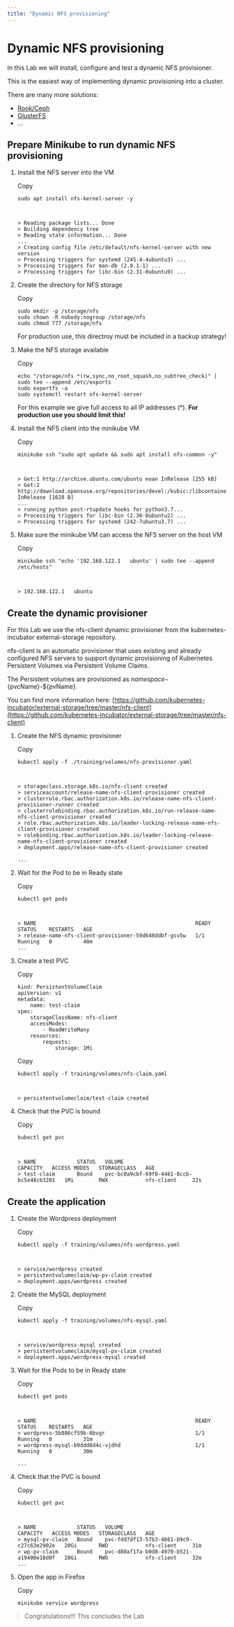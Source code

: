 ```yaml
---
title: "Dynamic NFS provisioning"
---
```



# Dynamic NFS provisioning

In this Lab we will install, configure and test a dynamic NFS provisioner.

This is the easiest way of implementing dynamic provisioning into a cluster.

There are many more solutions:

*   [Rook/Ceph](https://rook.io/docs/rook/v1.3/ceph-quickstart.html)
*   [GlusterFS](https://www.gluster.org/)
*   …

## Prepare Minikube to run dynamic NFS provisioning

1.  Install the NFS server into the VM
    
    Copy
    
         
        sudo apt install nfs-kernel-server -y
        	
        
    
        > Reading package lists... Done
        > Building dependency tree       
        > Reading state information... Done
        ...
        > Creating config file /etc/default/nfs-kernel-server with new version
        > Processing triggers for systemd (245.4-4ubuntu3) ...
        > Processing triggers for man-db (2.9.1-1) ...
        > Processing triggers for libc-bin (2.31-0ubuntu9) ...
        
    
2.  Create the directory for NFS storage
    
    Copy
    
         
        sudo mkdir -p /storage/nfs
        sudo chown -R nobody:nogroup /storage/nfs
        sudo chmod 777 /storage/nfs
        	
        
    
    For production use, this directroy must be included in a backup strategy!
    
3.  Make the NFS storage available
    
    Copy
    
         
        echo "/storage/nfs *(rw,sync,no_root_squash,no_subtree_check)" | sudo tee --append /etc/exports
        sudo exportfs -a
        sudo systemctl restart nfs-kernel-server
        	
        
    
    For this example we give full access to all IP addresses (\*). **For production use you should limit this!**
    
4.  Install the NFS client into the minikube VM
    
    Copy
    
         
        minikube ssh "sudo apt update && sudo apt install nfs-common -y"
        	
        
    
        > Get:1 http://archive.ubuntu.com/ubuntu eoan InRelease [255 kB]
        > Get:2 http://download.opensuse.org/repositories/devel:/kubic:/libcontainers:/stable/xUbuntu_19.10  InRelease [1628 B]
        ...
        > running python post-rtupdate hooks for python3.7...
        > Processing triggers for libc-bin (2.30-0ubuntu2) ...
        > Processing triggers for systemd (242-7ubuntu3.7) ...
        
    
5.  Make sure the minikube VM can access the NFS server on the host VM
    
    Copy
    
         
        minikube ssh "echo '192.168.122.1   ubuntu' | sudo tee --append /etc/hosts"
        	
        
    
        > 192.168.122.1   ubuntu
        
    

## Create the dynamic provisioner

For this Lab we use the nfs-client dynamic provisioner from the kubernetes-incubator external-storage repository.

nfs-client is an automatic provisioner that uses existing and already configured NFS servers to support dynamic provisioning of Kubernetes Persistent Volumes via Persistent Volume Claims.

The Persistent volumes are provisioned as ${namespace}-${pvcName}-${pvName}.

You can find more information here: [https://github.com/kubernetes-incubator/external-storage/tree/master/nfs-client](https://github.com/kubernetes-incubator/external-storage/tree/master/nfs-client)

1.  Create the NFS dynamic provisioner
    
    Copy
    
         
        kubectl apply -f ./training/volumes/nfs-provisioner.yaml
        	
        
    
        > storageclass.storage.k8s.io/nfs-client created
        > serviceaccount/release-name-nfs-client-provisioner created
        > clusterrole.rbac.authorization.k8s.io/release-name-nfs-client-provisioner-runner created
        > clusterrolebinding.rbac.authorization.k8s.io/run-release-name-nfs-client-provisioner created
        > role.rbac.authorization.k8s.io/leader-locking-release-name-nfs-client-provisioner created
        > rolebinding.rbac.authorization.k8s.io/leader-locking-release-name-nfs-client-provisioner created
        > deployment.apps/release-name-nfs-client-provisioner created
        
        ...
        
    
2.  Wait for the Pod to be in Ready state
    
    Copy
    
         
        kubectl get pods
        	
        
    
        > NAME                                                   READY   STATUS    RESTARTS   AGE
        > release-name-nfs-client-provisioner-59d648ddbf-gsv5w   1/1     Running   0          40m
        ...
        
    
3.  Create a test PVC
    
    Copy
    
         
        kind: PersistentVolumeClaim
        apiVersion: v1
        metadata:
        	name: test-claim
        spec:
        	storageClassName: nfs-client
        	accessModes:
        		- ReadWriteMany
        	resources:
        		requests:
        			storage: 1Mi
        
        	
        
    
    Copy
    
         
        kubectl apply -f training/volumes/nfs-claim.yaml 
        	
        
    
        > persistentvolumeclaim/test-claim created
        
    
4.  Check that the PVC is bound
    
    Copy
    
         
        kubectl get pvc
        	
        
    
        > NAME             STATUS   VOLUME                                     CAPACITY   ACCESS MODES   STORAGECLASS   AGE
        > test-claim       Bound    pvc-bc0a9cbf-69f0-4461-8ccb-bc5e48cb3201   1Mi        RWX            nfs-client     22s
        
    

## Create the application

1.  Create the Wordpress deployment
    
    Copy
    
         
        kubectl apply -f training/volumes/nfs-wordpress.yaml
        	
        
    
        > service/wordpress created
        > persistentvolumeclaim/wp-pv-claim created
        > deployment.apps/wordpress created
        
    
2.  Create the MySQL deployment
    
    Copy
    
         
        kubectl apply -f training/volumes/nfs-mysql.yaml 
        	
        
    
        > service/wordpress-mysql created
        > persistentvolumeclaim/mysql-pv-claim created
        > deployment.apps/wordpress-mysql created
        
    
3.  Wait for the Pods to be in Ready state
    
    Copy
    
         
        kubectl get pods
        	
        
    
        > NAME                                                   READY   STATUS    RESTARTS   AGE
        > wordpress-5b886cf59b-6bvgr                             1/1     Running   0          31m
        > wordpress-mysql-b9ddd6d4c-vjdhd                        1/1     Running   0          30m
        
        ...
        
    
4.  Check that the PVC is bound
    
    Copy
    
         
        kubectl get pvc
        	
        
    
        > NAME             STATUS   VOLUME                                     CAPACITY   ACCESS MODES   STORAGECLASS   AGE
        > mysql-pv-claim   Bound    pvc-fdd7df13-57b3-4661-b9c9-c27c63e2902e   20Gi       RWO            nfs-client     31m
        > wp-pv-claim      Bound    pvc-d80af17a-b0d8-4970-b521-a19400e18d0f   20Gi       RWO            nfs-client     32m
        ...
        
    
5.  Open the app in Firefox
    
    Copy
    
         
        minikube service wordpress
        	
        
    

> Congratulations!!! This concludes the Lab